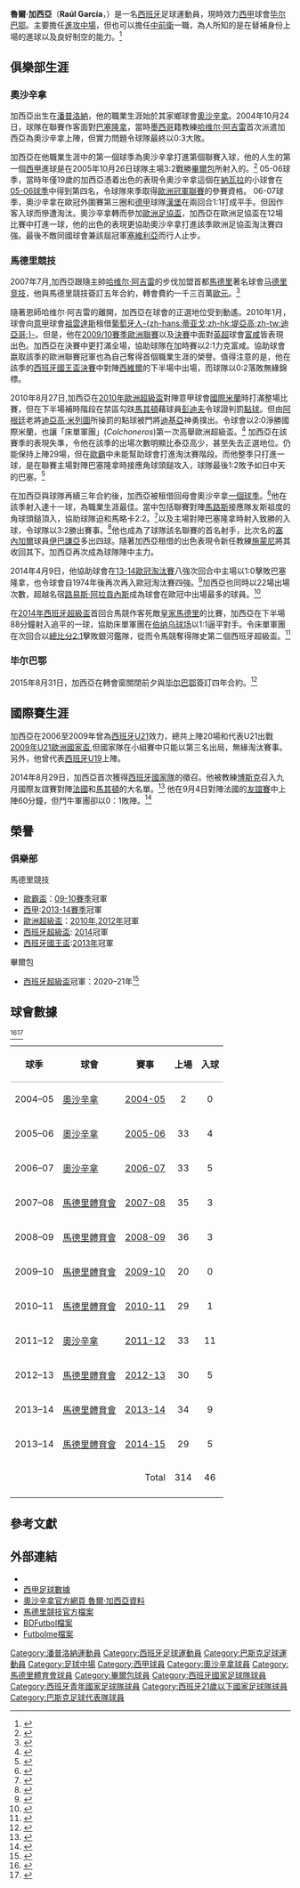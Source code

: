 {{spanish name 2|first=García|second=Escudero}}
{{noteta
|G1=足球
|G2=西甲
|T=zh-hans:劳尔·加西亚;zh-hk:魯爾·加西亞;zh-tw:勞爾·加西亞;
}}
{{Infobox Football biography
| playername = 魯爾·加西亞<br>''Raúl García''
| image = [[File:Raúl_García_-_01.jpg|210px]]
| fullname = Raúl García Escudero
| nickname = El equilibrista
| height = {{Height|m=1.83}}
| dateofbirth = {{birth date and age|1986|7|11}}
| cityofbirth = [[潘普洛納|潘普洛納]]
| countryofbirth = {{ESP}}
| currentclub = [[毕尔巴鄂竞技俱乐部|毕尔巴鄂]]
| clubnumber = 22
| position = [[中場|中場]]
| youthyears1 = | youthclubs1 = {{le|CF Ardoi FE||Ardoi}}
| youthyears2 = | youthclubs2 = [[奥萨苏纳竞技俱乐部|奥萨苏纳]]
| years1 = 2004–2005 | clubs1 = [[奥萨苏纳竞技俱乐部|奥萨苏纳B隊]] | caps1 = 28 | goals1 = 3
| years2 = 2004–2007 | clubs2 = [[奥萨苏纳竞技俱乐部|奥萨苏纳]] | caps2 = 68 | goals2 = 9
| years3 = 2007–2015 | clubs3 = [[马德里竞技俱乐部|马德里竞技]] | caps3 = 216 | goals3 = 27
| years4 = 2011–2012 | clubs4 = → [[奥萨苏纳竞技俱乐部|奥萨苏纳]] (外借) | caps4 = 33 | goals4 = 11
| years5 = 2015– | clubs5 = [[毕尔巴鄂竞技俱乐部|毕尔巴鄂]]| caps5 = 190 | goals5 = 55
| totalcaps = | totalgoals = 
| nationalyears1 = 2004–2005 | nationalteam1 = [[西班牙19歲以下國家足球隊|西班牙U19]] | nationalcaps1 = 7 | nationalgoals1 = 4
| nationalyears2 = 2006–2009 | nationalteam2 = [[西班牙21歲以下國家足球隊|西班牙U21]] | nationalcaps2 = 20 | nationalgoals2 = 1
| nationalyears3 = 2014– | nationalteam3 = [[西班牙國家足球隊|西班牙]] | nationalcaps3 = 2 | nationalgoals3 = 0
| nationalyears4 = 2004–2005 | nationalteam4 = {{le|Navarre autonomous football team||Navarre}} | nationalcaps4 = 2 | nationalgoals4 = 0
| nationalyears5 = 2005 | nationalteam5 = [[巴斯克足球代表隊|巴斯克]] | nationalcaps5 = 1 | nationalgoals5 = 0
| pcupdate = 2021年1月6日
| ntupdate = 2015年6月30日
}}
'''魯爾·加西亞'''（'''Raúl García'''，{{bd|1986年|7月11日|catidx=Garcia, Raul}}）是一名[[西班牙|西班牙]]足球運動員，現時效力[[西甲|西甲]]球會[[毕尔巴鄂竞技俱乐部|毕尔巴鄂]]。主要擔任[[中場#進攻中場|進攻中場]]，但也可以擔任[[中場#中前衛|中前衛]]一職，為人所知的是在替補身份上場的進球以及良好制空的能力。<ref name="ASSASSIN">{{cite web|url=http://www.football-espana.net/39445/raul-garcia-silent-assassin|title=Raul Garcia – the silent assassin|publisher=Football España|date=16 January 2014|accessdate=3 January 2015}}</ref>

==俱樂部生涯==
===奧沙辛拿===
加西亞出生在[[潘普洛納|潘普洛納]]，他的職業生涯始於其家鄉球會[[奧沙辛拿|奧沙辛拿]]。2004年10月24日，球隊在聯賽作客面對[[巴塞隆拿足球俱樂部|巴塞隆拿]]，當時[[墨西哥|墨西哥]]籍教練[[哈维尔·阿吉雷|哈维尔·阿吉雷]]首次派遣加西亞為奧沙辛拿上陣，但實力問題令球隊最終以0:3大敗。

加西亞在他職業生涯中的第一個球季為奧沙辛拿打進第個聯賽入球，他的人生的第一個[[西甲|西甲]]進球是在2005年10月26日球隊主場3:2戰勝[[畢爾巴鄂競技|畢爾包]]所射入的。<ref>{{cite web|url=http://soccernet.espn.go.com/report/_/id/190180?cc=5739|title=Osasuna 2–2 Athletic Bilbao|publisher=[[ESPN_Soccernet|ESPN Soccernet]]|date=26 October 2005|accessdate=25 March 2012}}</ref>
05-06球季，當時年僅19歲的加西亞憑着出色的表現令奧沙辛拿這個在[[納瓦拉|納瓦拉]]的小球會在[[2005–06賽季西班牙足球甲級聯賽|05-06球季]]中得到第四名，令球隊來季取得[[2006年至2007年歐洲聯賽冠軍盃|歐洲冠軍聯賽]]的參賽資格。
06-07球季，奧沙辛拿在歐冠外圍賽第三圈和[[德甲|德甲]]球隊[[漢堡足球俱樂部|漢堡]]在兩回合1:1打成平手。但因作客入球而慘遭淘汰。奧沙辛拿轉而參加[[2006–07年歐洲聯盟杯|歐洲足協盃]]，加西亞在歐洲足協盃在12場比賽中打進一球，他的出色的表現更協助奧沙辛拿打進該季歐洲足協盃淘汰賽四強。最後不敵同國球會兼該屆冠軍[[塞維利亞足球俱樂部|塞維利亞]]而行人止步。

===馬德里競技===
2007年7月,加西亞跟隨主帥[[哈维尔·阿吉雷|哈维尔·阿吉雷]]的步伐加盟首都[[馬德里|馬德里]]著名球會[[马德里竞技俱乐部|马德里竞技]]，他與馬德里競技簽訂五年合約，轉會費約一千三百萬[[歐元|歐元]]。<ref>{{cite web|url=http://www.uefa.com/news/newsid=552814.html|title=Aguirre gets thumbs up from Atlético|publisher=UEFA.com|date=19 July 2007|accessdate=17 April 2014|archive-date=2012-02-26|archive-url=https://www.webcitation.org/65jSz0wH2?url=http://www.uefa.com/news/newsid=552814.html|dead-url=no}}</ref>

隨著恩師哈维尔·阿吉雷的離開，加西亞在球會的正選地位受到動遙。2010年1月，球會向[[意甲|意甲]]球會[[祖雲達斯|祖雲達斯]]租借[[葡萄牙人|葡萄牙人]][[蒂亚戈·门德斯|-{zh-hans:蒂亚戈;zh-hk:堤亞高;zh-tw:迪亞哥;}-]]。但是，他在[[2009/10賽季歐洲聯賽|2009/10賽季歐洲聯賽]]以及[[2009/10賽季歐霸盃聯賽決賽|決賽]]中面對[[英超|英超]]球會[[富咸|富咸]]皆表現出色。加西亞在決賽中更打滿全場，協助球隊在加時賽以2:1力克富咸。協助球會嬴取該季的歐洲聯賽冠軍也為自己奪得首個職業生涯的榮譽。值得注意的是，他在該季的[[西班牙國王盃|西班牙國王盃]][[2010年西班牙國王盃決賽|決賽]]中對陣[[塞維亞足球俱樂部|西維爾]]的下半場中出場，而球隊以0:2落敗無緣錦標。

2010年8月27日,加西亞在[[2010年歐洲超級盃|2010年歐洲超級盃]]對陣意甲球會[[國際米蘭|國際米蘭]]時打滿整場比賽，但在下半場補時階段在禁區勾趺[[馬其頓|馬其頓]]藉球員[[彭迪夫|彭迪夫]]令球證判罰[[點球|點球]]。但由[[阿根廷|阿根廷]]老將[[迪亞高·米列圖|迪亞高·米列圖]]所操罰的點球被門將[[大衛·德赫亞|迪基亞]]神勇撲出。令球會以2:0淨勝國際米蘭，也讓「床單軍團」(''Colchoneros'')第一次高舉歐洲超級盃。<ref>{{cite web|url=http://soccernet.espn.go.com/report/_/id/307291?cc=5739|title=Rafa's reign off to slow start|publisher=ESPN Soccernet|date=27 August 2010|accessdate=9 March 2011|archive-date=2012-06-04|archive-url=https://www.webcitation.org/68BFSAvNG?url=http://soccernet.espn.go.com/report/_/id/307291?cc=5739|dead-url=no}}</ref> 加西亞在該賽季的表現失準，令他在該季的出場次數明顯比泰亞高少，甚至失去正選地位。仍能保持上陣29場，但在[[2010/11賽季歐洲聯賽|歐霸]]中未能幫助球會打進淘汰賽階段。而他整季只打進一球，是在聯賽主場對陣巴塞隆拿時接應角球頭鎚攻入，球隊最後1:2敗予如日中天的巴塞。<ref>{{cite web|url=http://soccernet.espn.go.com/report?id=301965&cc=5739|title=Messi injury mars win|publisher=ESPN Soccernet|date=19 September 2010|accessdate=16 May 2011|archive-date=2012-06-04|archive-url=https://www.webcitation.org/68BFSy0mz?url=http://soccernet.espn.go.com/report?id=301965|dead-url=no}}</ref>

在加西亞與球隊再續三年合約後，加西亞被租借回母會奧沙辛拿[[2011–12賽季西班牙足球甲級聯賽|一個球季]]。<ref>{{cite web|url=http://www.elmundo.es/elmundodeporte/2011/08/16/portada/1313523031.html|title=Raul García vuelve cedido a Osasuna|trans_title=Raul García returns to Osasuna on loan|publisher=[[El_Mundo_(Spain)|El Mundo]]|language=es|date=16 August 2011|accessdate=14 February 2012}}</ref>他在該季射入達十一球，為職業生涯最佳。當中包括聯賽對陣[[皇家馬略卡|馬路斯]]接應隊友斯祖度的角球頭鎚頂入，協助球隊迫和馬略卡2:2。<ref>{{cite web|url=http://soccernet.espn.go.com/report/_/id/323971?cc=5739|title=Garcia and Hemed to the fore|publisher=ESPN Soccernet|date=1 October 2011|accessdate=14 February 2012}}</ref>以及主場對陣巴塞隆拿時射入致勝的入球，令球隊以3:2勝出賽事。<ref>{{cite web|url=http://soccernet.espn.go.com/report/_/id/323825?cc=5739|title=Barca stunned by Osasuna|publisher=ESPN Soccernet|date=11 February 2012|accessdate=14 February 2012}}</ref>他也成為了球隊該名聯賽的首名射手，比次名的[[塞內加爾|塞內加爾]]球員[[伊巴謙亞|伊巴謙亞]]多出四球。隨著加西亞租借的出色表現令新任教練[[施蒙尼|施蒙尼]]將其收回其下。加西亞再次成為球隊陣中主力。

2014年4月9日，他協助球會在[[2013–14年歐洲冠軍聯賽|13-14歐冠淘汰賽]]八強次回合中主場以1:0擊敗巴塞隆拿，也令球會自1974年後再次再入歐冠淘汰賽四強。<ref>{{cite news|url=http://www.uefa.com/uefachampionsleague/season=2014/matches/round=2000481/match=2011877/postmatch/report/index.html|title=Koke takes Atlético through at Barcelona's expense|publisher=UEFA.com|date=9 April 2014|accessdate=17 April 2014|archive-date=2017-09-16|archive-url=https://web.archive.org/web/20170916111630/http://www.uefa.com/uefachampionsleague/season=2014/matches/round=2000481/match=2011877/postmatch/report/index.html|dead-url=no}}</ref>加西亞也同時以22場出場次數，超越名宿[[路易斯·阿拉貢內斯|路易斯·阿拉貢內斯]]成為球會在歐冠中出場最多的球員。<ref>{{cite web|url=http://www.marca.com/2014/04/10/futbol/equipos/atletico/1397115950.html|title=Raúl García se hace un hueco en la historia del Atlético|trans_title=Raúl García carves niche in Atlético's history|publisher=[[馬卡_(報刊)|馬卡]]|language=es|date=10 April 2014|accessdate=10 April 2014}}</ref>

在[[2014年西班牙超級盃|2014年西班牙超級盃]]首回合馬競作客死敵[[皇家馬德里|皇家馬德里]]的比賽，加西亞在下半場88分鐘射入追平的一球，協助床單軍團在[[伯纳乌球场|伯纳乌球场]]以1:1逼平對手。令床單軍團在次回合以[[2014年西班牙超級盃|總比分2:1]]擊敗銀河鑑隊，從而令馬競奪得隊史第二個西班牙超級盃。<ref>{{cite web|url=http://www.telegraph.co.uk/sport/football/teams/real-madrid/11052653/Atletico-Madrid-1-Real-Madrid-0-agg-2-1-Mario-Mandzukics-goal-wins-the-Spanish-Super-Cup.html|title=Atletico Madrid 1 Real Madrid 0; agg 2–1: Mario Mandzukic's goal wins the Spanish Super Cup|publisher=[[每日電訊報|每日電訊報]]|date=23 August 2014|accessdate=10 December 2014}}</ref>

===毕尔巴鄂===
2015年8月31日，加西亞在轉會窗關閉前夕與[[毕尔巴鄂竞技|毕尔巴鄂]]簽訂四年合約。<ref>{{cite news|url=http://www.goal.com/en/news/12/spain/2015/08/31/14919742/official-raul-garcia-joins-athletic-bilbao-from-atletico|title=Official: Raul Garcia joins Athletic Bilbao from Atletico Madrid|publisher=Goal.com|last1=McVitie|first1=Peter|date=31 August 2015|accessdate=31 August 2015|archive-date=2020-09-22|archive-url=https://web.archive.org/web/20200922044342/https://www.goal.com/en/news/12/spain/2015/08/31/14919742/official-raul-garcia-joins-athletic-bilbao-from-atletico|dead-url=no}}</ref>

==國際賽生涯==
加西亞在2006至2009年曾為[[西班牙21歲以下國家足球隊|西班牙U21]]效力，總共上陣20場和代表U21出戰[[2009年U21歐洲國家盃|2009年U21歐洲國家盃]],但國家隊在小組賽中只能以第三名出局，無緣淘汰賽事。另外，他曾代表[[西班牙19歲以下國家足球隊|西班牙U19]]上陣。

2014年8月29日，加西亞首次獲得[[西班牙國家足球隊|西班牙國家隊]]的徵召。他被教練[[比森特·德爾·博斯克|博斯克]]召入九月國際友誼賽對陣[[法國國家足球隊|法國]]和[[馬其頓國家足球隊|馬其頓]]的大名單。<ref>{{cite news|title=Vicente del Bosque has announced the 23-man squad for the matches against France (September 4th) and Macedonia (September 8th)|url=http://www.sefutbol.com/en/these-are-players-called-matches-against-france-and-macedonia|accessdate=29 August 2014|publisher=RFEF|date=29 August 2014|archive-url=https://web.archive.org/web/20140831194953/http://www.sefutbol.com/en/these-are-players-called-matches-against-france-and-macedonia|archive-date=2014-08-31|dead-url=yes}}</ref> 他在9月4日對陣法國的[[友誼賽|友誼賽]]中上陣60分鐘，但鬥牛軍團卻以0：1敗陣。<ref>{{cite web|url=http://www.bbc.com/sport/0/football/29047046|title=France 1–0 Spain|publisher=[[BBC_Sport|BBC Sport]]|date=4 September 2014|accessdate=5 September 2014}}</ref>

==榮譽==
=== 俱樂部 ===
;{{flagicon|ESP}} 馬德里競技
*[[歐霸盃|歐霸盃]]：[[2009/10賽季歐霸盃聯賽|09-10賽季]]冠軍
*[[西甲|西甲]]:[[2013–14賽季西班牙足球甲級聯賽|2013-14賽季]]冠軍
*[[歐洲超級盃|歐洲超級盃]]：[[2010年歐洲超級盃|2010年]],[[2012年歐洲超級盃|2012年]]冠軍
*[[西班牙超級盃|西班牙超級盃]]: [[2014年西班牙超級盃|2014]]冠軍
*[[西班牙國王盃|西班牙國王盃]]:[[2013年西班牙國王盃決賽|2013年]]冠軍

;{{flagicon|ESP}} 畢爾包
* [[西班牙超級盃|西班牙超級盃]]冠軍：2020–21年<ref>{{cite news|url=https://www.marca.com/futbol/supercopa-espana/barcelona-vs-athletic/cronica/2021/01/17/60047a8f22601dac578b45e8.html|title=La Supercopa de Williams|trans-title=Williams' Supercup|newspaper=Marca|last=Carnerero|first=Fernando|language=es|date=2021-01-17|access-date=2021-01-17|archive-date=2021-01-31|archive-url=https://web.archive.org/web/20210131111934/https://www.marca.com/futbol/supercopa-espana/barcelona-vs-athletic/cronica/2021/01/17/60047a8f22601dac578b45e8.html|dead-url=no}}</ref>

==球會數據==
{{updated|2014年7月15日}}<ref>{{cite web|url=http://uk.soccerway.com/players/raul-garcia-escudero/3470/|title=Raúl García|publisher=Soccerway|accessdate=17 April 2014}}</ref><ref>{{ESPNsoccernet|45927|Raúl García}}</ref>
{| cellspacing="0" cellpadding="2" style="border:1px solid #AAAAAA;font-size:90%"
|-bgcolor="#E4E4E4"
!style="border-bottom:1px solid #AAAAAA" |球季
!style="border-bottom:1px solid #AAAAAA" |球會
!style="border-bottom:1px solid #AAAAAA" |賽事
!style="border-bottom:1px solid #AAAAAA" align="center" |上場
!style="border-bottom:1px solid #AAAAAA" align="center" |入球
|-
|2004–05||[[奧沙辛拿|奧沙辛拿]]|| [[2004–05賽季西班牙足球甲級聯賽|2004-05]]||align="center"|2||align="center"|0
|-
|2005–06||[[奧沙辛拿|奧沙辛拿]]|| [[2005–06賽季西班牙足球甲級聯賽|2005-06]]||align="center"|33||align="center"|4
|-
|2006–07||[[奧沙辛拿|奧沙辛拿]]|| [[2006–07賽季西班牙足球甲級聯賽|2006-07]]||align="center"|33||align="center"|5
|-
|2007–08||[[馬德里體育會|馬德里體育會]]|| [[2007–08賽季西班牙足球甲級聯賽|2007-08]]||align="center"|35||align="center"|3
|-
|2008–09||[[馬德里體育會|馬德里體育會]]|| [[2008–09賽季西班牙足球甲級聯賽|2008-09]]||align="center"|36||align="center"|3
|-
|2009–10||[[馬德里體育會|馬德里體育會]]|| [[2009–10賽季西班牙足球甲級聯賽|2009-10]]||align="center"|20||align="center"|0
|-
|2010–11||[[馬德里體育會|馬德里體育會]]|| [[2010–11賽季西班牙足球甲級聯賽|2010-11]]||align="center"|29||align="center"|1
|-
|2011–12||[[奧沙辛拿|奧沙辛拿]]|| [[2011–12賽季西班牙足球甲級聯賽|2011-12]]||align="center"|33||align="center"|11
|-
|2012–13||[[馬德里體育會|馬德里體育會]]|| [[2012–13賽季西班牙足球甲級聯賽|2012-13]]||align="center"|30||align="center"|5
|-
|2013–14||[[馬德里體育會|馬德里體育會]]|| [[2013–14賽季西班牙足球甲級聯賽|2013-14]]||align="center"|34||align="center"|9
|-
|2013–14||[[馬德里體育會|馬德里體育會]]|| [[2014–15賽季西班牙足球甲級聯賽|2014-15]]||align="center"|29||align="center"|5
|-style="background:#E4E4E4;"
!! colspan="3" align="right" | Total !! 314 !! 46
|-
|}

==參考文獻==
{{reflist}}

==外部連結==
*{{Soccerway}}
*[https://web.archive.org/web/20071011001141/http://www.lfp.es/historico/primera/plantillas/historial.asp?jug=7459 西甲足球數據] {{es icon}}
*[https://www.webcitation.org/67lg7h43L?url=http://www.osasuna.es/dev/equipos/primerequipo/primeraplantilla/primeraplantilla?n=raulgarcia 奧沙辛拿官方網頁 魯爾·加西亞資料] {{es icon}}
*[https://web.archive.org/web/20140705155002/http://www.clubatleticodemadrid.com/jugadores/raul-garcia-escudero-2013-2014 馬德里競技官方檔案] {{es icon}}
*[http://www.bdfutbol.com/en/j/j2294.html BDFutbol檔案]{{Wayback|url=http://www.bdfutbol.com/en/j/j2294.html |date=20141019065806 }} {{en icon}}
*[http://www.futbolme.com/coj/index_jugador.asp?id_jugador=19778 Futbolme檔案] {{es icon}}

{{畢爾包體育會球員名單}}

{{DEFAULTSORT:Garcia, Raul}}
[[Category:潘普洛納運動員|Category:潘普洛納運動員]]
[[Category:西班牙足球運動員|Category:西班牙足球運動員]]
[[Category:巴斯克足球運動員|Category:巴斯克足球運動員]]
[[Category:足球中場|Category:足球中場]]
[[Category:西甲球員|Category:西甲球員]]
[[Category:奧沙辛拿球員|Category:奧沙辛拿球員]]
[[Category:馬德里體育會球員|Category:馬德里體育會球員]]
[[Category:畢爾包球員|Category:畢爾包球員]]
[[Category:西班牙國家足球隊球員|Category:西班牙國家足球隊球員]]
[[Category:西班牙青年國家足球隊球員|Category:西班牙青年國家足球隊球員]]
[[Category:西班牙21歲以下國家足球隊球員|Category:西班牙21歲以下國家足球隊球員]]
[[Category:巴斯克足球代表隊球員|Category:巴斯克足球代表隊球員]]